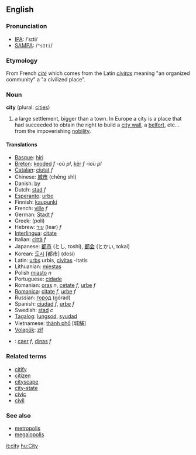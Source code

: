 ==English==
===Pronunciation===
*[[w:IPA|IPA]]: /ˈsɪti/
*[[w:SAMPA|SAMPA]]: /<tt>"sIti</tt>/

=== Etymology ===
From French ''[[cité]]'' which comes from the Latin ''[[civitas]]'' meaning "an organized community" a "a civilized place".

=== Noun ===
'''city''' (plural: [[cities]])

#a large settlement, bigger than a town. In Europe a city is a place that had succeeded to obtain the right to build a [[city wall]], a [[belfort]], etc... from the impoverishing [[nobility]].

==== Translations ====
*[[Basque]]: [[hiri]]
*[[Breton]]: [[keoded]] ''f'' -où ''pl'', [[kêr]] ''f'' -ioù ''pl''
*[[Catalan]]: [[ciutat]] ''f''
*Chinese: [[城市]] (chěng shì)
*Danish: [[by]]
*Dutch: [[stad]] ''f'' 
*[[Esperanto]]: [[urbo]]
*Finnish: [[kaupunki]]
*French: [[ville]] ''f''
*German: [[Stadt]] ''f''
*Greek: (poli)
*Hebrew: [[עיר]] (Iear) ''f''
*[[Interlingua]]: [[citate]]
*Italian: [[città]] ''f''
*Japanese: [[都市]] (とし, toshi), [[都会]] (とかい, tokai)
*Korean: [[도시]] [都市] (dosi)
*Latin: [[urbs]] urbis, [[civitas]] -itatis
*Lithuanian: [[miestas]]
*Polish [[miasto]] ''n''
*Portuguese: [[cidade]]
*Romanian: [[oraş]] ''n'', [[cetate]] ''f'', [[urbe]] ''f''
*[[Romanica]]: [[citate]] ''f'', [[urbe]] ''f''
*Russian: [[город]] (górad)
*Spanish: [[ciudad]] ''f'', [[urbe]] ''f''
*Swedish: [[stad]] ''c''
*[[Tagalog]]: [[lungsod]], [[syudad]]
*Vietnamese: [[thành phố]] [城舗]
*[[Volapük]]: [[zif]]
*{{cy}}: [[caer]] ''f'', [[dinas]] ''f''

===Related terms===
*[[citify]]
*[[citizen]]
*[[cityscape]]
*[[city-state]]
*[[civic]]
*[[civil]]

===See also===
*[[metropolis]]
*[[megalopolis]]

[[it:city]]
[[hu:City]]